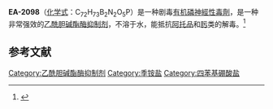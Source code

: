 {{Chembox
| Name = EA-2098
| ImageFile = EA-2098 estrutura em esqueleto.png
| Section1 = {{Chembox Identifiers
| CASNo =
| SMILES =[B-](c1ccccc1)(c2ccccc2)(c3ccccc3)c4ccccc4.[B-](c1ccccc1)(c2ccccc2)(c3ccccc3)c4ccccc4.CCOP(=O)(C)Oc5cc([N+](C)(C)C)cc(c5)OCCCOc6cccc(c6)[N+](C)(C)C
| StdInChI=1S/2C24H20B.C24H39N2O5P/c2*1-5-13-21(14-6-1)25(22-15-7-2-8-16-22,23-17-9-3-10-18-23)24-19-11-4-12-20-24;1-9-30-32(8,27)31-24-18-21(26(5,6)7)17-23(19-24)29-15-11-14-28-22-13-10-12-20(16-22)25(2,3)4/h2*1-20H;10,12-13,16-19H,9,11,14-15H2,1-8H3/q2*-1;+2
| StdInChIKey=YXQOCWJQISOFRQ-UHFFFAOYSA-N
| PubChem =
}}
| Section2 = {{Chembox Properties
| C=72|H=79|B=2|N=2|O=5|P=1
| Appearance = Solid
| MeltingPtC = 108-111
| Solubility = Insoluble
| SolubleOther = Soluble in acetone
}}
| Section3 = {{Chembox Hazards
| MainHazards = Extremely toxic
| LD50 = 20 μg/kg (Rats, IV)<br>6.7 μg/kg (Rabbits, IV)
}}
}}

'''EA-2098'''（[[化学式|化学式]]：C<sub>72</sub>H<sub>73</sub>B<sub>2</sub>N<sub>2</sub>O<sub>5</sub>P）是一种剧毒[[有机磷化合物|有机磷]][[神經性毒劑|神經性毒劑]]，是一种非常强效的[[乙酰胆碱酯酶抑制剂|乙酰胆碱酯酶抑制剂]]，不溶于水，能抵抗[[阿托品|阿托品]]和[[肟|肟]]类的解毒。<ref>{{cite web |title=Toxic phosphorus compounds |url=https://patents.google.com/patent/US3900535A/en |access-date=2021-02-18 |archive-date=2019-07-29 |archive-url=https://web.archive.org/web/20190729155534/https://patents.google.com/patent/US3900535A/en |dead-url=no }}</ref>

==参考文献==
{{reflist}}
{{化学武器}}

[[Category:乙酰胆碱酯酶抑制剂|Category:乙酰胆碱酯酶抑制剂]]
[[Category:季铵盐|Category:季铵盐]]
[[Category:四苯基硼酸盐|Category:四苯基硼酸盐]]